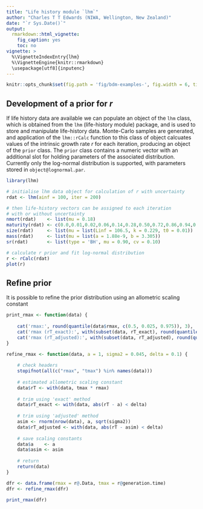 ```yaml
---
title: "Life history module `lhm`"
author: "Charles T T Edwards (NIWA, Wellington, New Zealand)"
date: "`r Sys.Date()`"
output:
  rmarkdown::html_vignette:
    fig_caption: yes
    toc: no
vignette: >
  %\VignetteIndexEntry{lhm}
  %\VignetteEngine{knitr::rmarkdown}
  \usepackage[utf8]{inputenc}
---
```


```r
knitr::opts_chunk$set(fig.path = 'fig/bdm-examples-', fig.width = 6, tidy = TRUE, tidy.opts = list(blank = TRUE, width.cutoff = 95), message = FALSE, warning = FALSE, collapse = TRUE, comment = "#>")
```

## Development of a prior for $r$
If life history data are available we can populate an object of the `lhm` class, which is obtained from the `lhm` (life-history module) package, and is used to store and manipulate life-history data. Monte-Carlo samples are generated, and application of the `lhm::rCalc` function to this class of object calcuates values of the intrinsic growth rate $r$ for each iteration, producing an object of the `prior` class. The `prior` class contains a numeric vector with an additional slot for holding parameters of the associated distribution. Currently only the log-normal distribution is supported, with parameters stored in `object@lognormal.par`.

```r
library(lhm)

# initialise lhm data object for calculation of r with uncertainty
rdat <- lhm(ainf = 100, iter = 200)

# then life-history vectors can be assigned to each iteration
# with or without uncertainty
nmort(rdat)    <- list(mu = 0.18)
maturity(rdat) <- c(0.0,0.01,0.02,0.06,0.14,0.28,0.50,0.72,0.86,0.94,0.98,0.99,1.00)
size(rdat)     <- list(mu = list(Linf = 106.5, k = 0.229, t0 = 0.01))
mass(rdat)     <- list(mu = list(a = 1.88e-9, b = 3.305))
sr(rdat)       <- list(type = 'BH', mu = 0.90, cv = 0.10)

# calculate r prior and fit log-normal distribution
r <- rCalc(rdat)
plot(r)
```

## Refine prior
It is possible to refine the prior distribution using an allometric scaling constant

```r
print_rmax <- function(data) {
    
    cat('rmax:', round(quantile(data$rmax, c(0.5, 0.025, 0.975)), 3), '\n')
    cat('rmax (rT_exact):', with(subset(data, rT_exact), round(quantile(rmax, c(0.5, 0.025, 0.975)), 3)), '\n')
    cat('rmax (rT_adjusted):', with(subset(data, rT_adjusted), round(quantile(rmax, c(0.5, 0.025, 0.975)), 3)), '\n')
}
```

```r
refine_rmax <- function(data, a = 1, sigma2 = 0.045, delta = 0.1) {
    
    # check headers
    stopifnot(all(c("rmax", "tmax") %in% names(data)))
    
    # estimated allometric scaling constant
    data$rT <- with(data, tmax * rmax)
    
    # trim using 'exact' method
    data$rT_exact <- with(data, abs(rT - a) < delta)
    
    # trim using 'adjusted' method
    asim <- rnorm(nrow(data), a, sqrt(sigma2))
    data$rT_adjusted <- with(data, abs(rT - asim) < delta)
    
    # save scaling constants
    data$a    <- a
    data$asim <- asim
    
    # return
    return(data)
}

dfr <- data.frame(rmax = r@.Data, tmax = r@generation.time)
dfr <- refine_rmax(dfr)

print_rmax(dfr)
```



